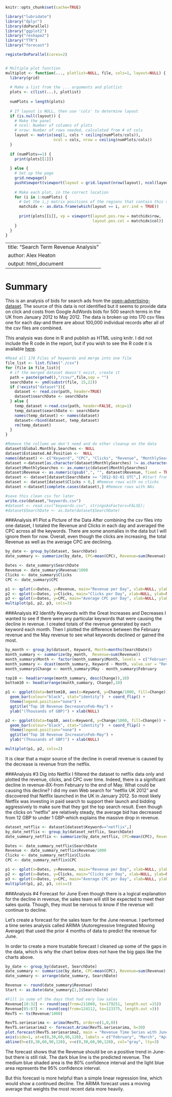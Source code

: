 ```r
knitr::opts_chunk$set(cache=TRUE)

library("lubridate")
library("dplyr")
library(doParallel)
library("ggplot2")
library("reshape2")
library("TTR")
library("forecast")

registerDoParallel(cores=2)


# Multiple plot function
multiplot <- function(..., plotlist=NULL, file, cols=1, layout=NULL) {
  library(grid)
  
  # Make a list from the ... arguments and plotlist
  plots <- c(list(...), plotlist)
  
  numPlots = length(plots)
  
  # If layout is NULL, then use 'cols' to determine layout
  if (is.null(layout)) {
    # Make the panel
    # ncol: Number of columns of plots
    # nrow: Number of rows needed, calculated from # of cols
    layout <- matrix(seq(1, cols * ceiling(numPlots/cols)),
                     ncol = cols, nrow = ceiling(numPlots/cols))
  }
  
  if (numPlots==1) {
    print(plots[[1]])
    
  } else {
    # Set up the page
    grid.newpage()
    pushViewport(viewport(layout = grid.layout(nrow(layout), ncol(layout))))
    
    # Make each plot, in the correct location
    for (i in 1:numPlots) {
      # Get the i,j matrix positions of the regions that contain this subplot
      matchidx <- as.data.frame(which(layout == i, arr.ind = TRUE))
      
      print(plots[[i]], vp = viewport(layout.pos.row = matchidx$row,
                                      layout.pos.col = matchidx$col))
    }
  }
}
```

---
title: "Search Term Revenue Analysis"
author: Alex Heaton
output: html_document
---
# Summary 
This is an analysis of bids for search ads from the [open-advertising-dataset](https://code.google.com/p/open-advertising-dataset/). The source of this data is not identified but it seems to provide data on click and costs from Google AdWords bids for 500 search terms in the UK from January 2012 to May 2012. The data is broken up into 170 csv files one for each day-and there are about 100,000 individual records after all of the csv files are combined.

This analysis was done in R and publish as HTML using knitr. I did not include the R code in the report, but if you wish to see the R code it is available [here](https://github.com/alexheat/SearchWords/blob/gh-pages/SearchWords.RMD).
```r
#Read all 178 Files of keywords and merge into one file
file_list <- list.files("./csv")
for (file in file_list){
  # if the merged dataset doesn't exist, create it
  path = paste(getwd(),"/csv/",file,sep = "")
  searchDate <- ymd(substr(file, 15,22))
  if (!exists("dataset")){
    dataset <- read.csv(path, header=TRUE)
    dataset$searchDate <- searchDate
  } else {
    temp_dataset <-read.csv(path, header=FALSE, skip=1)
    temp_dataset$searchDate <- searchDate
    names(temp_dataset) <- names(dataset)
    dataset<-rbind(dataset, temp_dataset)
    rm(temp_dataset)
  }
}

#Remove the collums we don't need and do other cleanup on the data
dataset$Global.Monthly.Searches <- NULL
dataset$Estimated.Ad.Position <-  NULL
names(dataset) <- c("Keyword", "CPC", "Clicks", "Revenue", "MonthlySearches", "SearchDate")
dataset <-dataset[as.character(dataset$MonthlySearches) != as.character("-"),] 
dataset$MonthlySearches <- as.numeric(dataset$MonthlySearches)
dataset$Revenue <- as.numeric(gsub(",", "", dataset$Revenue, fixed = TRUE)) 
dataset <- dataset[dataset$SearchDate >= "2012-02-01 UTC",] #Start from February because Jan data is not reliable
dataset <- dataset[dataset$Clicks > 0,] #Remove rows with no clicks
dataset <-dataset[complete.cases(dataset),] #Remove rows with NAs

#save this clean csv for later
write.csv(dataset,"keywords.csv")
#dataset <- read.csv("keywords.csv", stringsAsFactors=FALSE); 
#dataset$SearchDate <- as.Date(dataset$SearchDate)

```

###Analysis #1 Plot a Picture of the Data
After combining the csv files into one dataset, I totaled the Revenue and Clicks in each day and averaged the CPC across all the keywords. There are some anomalies in the data but I will ignore them for now. Overall, even though the clicks are increasing, the total Revenue as well as the average CPC are declining.

```r

by_date <- group_by(dataset, SearchDate)
date_summary <- summarize(by_date, CPC=mean(CPC), Revenue=sum(Revenue), Clicks=sum(Clicks))

Dates <- date_summary$SearchDate
Revenue <- date_summary$Revenue/1000
Clicks <- date_summary$Clicks
CPC <- date_summary$CPC

p1 <- qplot(x=Dates, y=Revenue, main="Revenue per Day", xlab=NULL, ylab=NULL)
p2 <- qplot(x=Dates, y=Clicks, main="Clicks per Day", xlab=NULL, ylab=NULL)
p3 <- qplot(x=Dates, y=CPC, main="Average CPC per Day", xlab=NULL, ylab=NULL)
multiplot(p1, p2, p3, cols=3)

```

###Analysis #2 Identify Keywords with the Great Increases and Decreases
I wanted to see if there were any particular keywords that were causing the decline in revenue. I created totals of the revenue generated by each keyword each month. Then I plotted the difference between the February revenue and the May revenue to see what keywords declined or gained the most. 

```r

by_month <- group_by(dataset, Keyword, Month=months(SearchDate))
month_summary <- summarize(by_month,  Revenue=sum(Revenue))
month_summary$Month <- factor(month_summary$Month, levels = c("February", "March", "April", "May"))
month_summary <- dcast(month_summary, Keyword ~ Month, value.var = "Revenue") #Create one collumn per month
month_summary$Change <- month_summary$May - month_summary$February

top10 <- head(arrange(month_summary, desc(Change)),10)
bottom10 <- head(arrange(month_summary, Change),10)

p1 <- ggplot(data=bottom10, aes(x=Keyword, y=Change/1000, fill=Change)) +
  geom_bar(colour="black", stat="identity")  + coord_flip() + 
  theme(legend.position="none") + 
  ggtitle("Top 10 Revenue Decrease\nFeb-May") +
  ylab("(Thousands of GBP)") + xlab(NULL)

p2 <- ggplot(data=top10, aes(x=Keyword, y=Change/1000, fill=Change)) +
  geom_bar(colour="black", stat="identity")  + coord_flip() + 
  theme(legend.position="none") + 
  ggtitle("Top 10 Revenue Increase\nFeb-May") +
  ylab("(Thousands of GBP)") + xlab(NULL)

multiplot(p1, p2, cols=2)
```

It is clear that a major source of the decline in overall revenue is caused by the decrease is revenue from the netflix.

###Analysis #3 Dig into Netflix 
I filtered the dataset to netflix data only and plotted the revenue, clicks, and CPC over time. Indeed, there is a significant decline in revenue-8X-from February to the end of May. What could be causing this decline? I did my own Web search for "netflix UK 2012" and discovered that Netflix launched in the UK in January 2012. So most likely Netflix was investing in paid search to support their launch and bidding aggressively to make sure that they got the top search result. Even though the clicks on "netflix" are relatively steady, the average bid has decreased from 12 GBP to under 1 GBP-which explains the massive drop in revenue.

```r
dataset_netflix <- dataset[dataset$Keyword=="netflix",]
by_date_netflix <- group_by(dataset_netflix, SearchDate)
date_summary_netflix <- summarize(by_date_netflix, CPC=mean(CPC), Revenue=sum(Revenue), Clicks=sum(Clicks))

Dates <- date_summary_netflix$SearchDate
Revenue <- date_summary_netflix$Revenue/1000
Clicks <- date_summary_netflix$Clicks
CPC <- date_summary_netflix$CPC

p1 <- qplot(x=Dates, y=Revenue, main="Revenue per Day", xlab=NULL, ylab=NULL)
p2 <- qplot(x=Dates, y=Clicks, main="Clicks per Day", xlab=NULL, ylab=NULL)
p3 <- qplot(x=Dates, y=CPC, main="Average CPC per Day", xlab=NULL, ylab=NULL)
multiplot(p1, p2, p3, cols=3)

```

###Analysis #4 Forecast for June
Even though there is a logical explanation for the decline in revenue, the sales team will still be expected to meet their sales quota. Though, they must be nervous to know if the revenue will continue to decline.

Let's create a forecast for the sales team for the June revenue. I performed a time series analysis called ARIMA (Autoregressive Integrated Moving Average) that used the prior 4 months of data to predict the revenue for June.

In order to create a more trustable forecast I cleaned up some of the gaps in the data, which is why the chart below does not have the big gaps like the charts above.

```r

by_date <- group_by(dataset, SearchDate)
date_summary <- summarize(by_date, CPC=mean(CPC), Revenue=sum(Revenue), Clicks=sum(Clicks))
date_summary <- arrange(date_summary, SearchDate)

Revenue <- round(date_summary$Revenue)
Start <- as.Date(date_summary[1,]$SearchDate)

#Fill in some of the days that had very low sales
Revenue[18:32] <- round(seq(from=211060, to=179251, length.out =15))
Revenue[85:87] <- round(seq(from=124112, to=123375, length.out =3))
RevTS <- ts(Revenue/1000)

RevTS.seriesarima <- arima(RevTS, order=c(1,0,0))
RevTS.seriesarima2 <- forecast.Arima(RevTS.seriesarima, h=30)
plot.forecast(RevTS.seriesarima2, main = "Revenue Time Series with June Forcast", xaxt="n") 
axis(side=1, at=c(0,30,60,90,120), labels = c("February", "March", "April", "May", "June")) 
abline(h=c(0,30,60,90,120), v=c(0,30,60,90,120), col="gray", lty=3)
```

The forecast shows that the Revenue should be on a positive trend in June-but there is still risk. The dark blue line is the predicted revenue. The medium blue shaded area is the 80% confidence interval and the light blue area represents the 95% confidence interval. 

But this forecast is more helpful than a simple linear regression line, which would show a continued decline. The ARIMA forecast uses a moving average that weights the most recent data more heavily.
